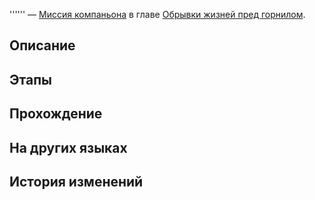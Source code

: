 {{Дополнить|Диалоги.}}
{{Миссия Инфобокс
|id              = 2011413
|Название        = 
|Изображение     = Миссия Освоения .png
|Тип             = Миссия компаньона
|События         = 
|Глава           = Обрывки жизней пред горнилом
|Условия         = Завершена [[Миссия компаньона]] ''[[Дальше, чем Снежные поля]]''
|Персонажи       = Гепард; Первопроходец; Рысь; Сервал
|СтартЛокация    = [[Ярило-VI]] — [[Административный район]]
|Локации         = Административный район
|Предыдущая      = Дальше, чем Снежные поля
|Следующая       = 
|Награды         = 
}}
'''''' — [[Миссия компаньона]] в главе [[Обрывки жизней пред горнилом]].

==Описание==
{{Описание|<!--официальное описание из Перекрёстка судеб-->}}

==Этапы==


==Прохождение==
{{Дополнить}}


{{Диалог Конец}}

==На других языках==
{{На других языках
|en   = 
|zhs  = 
|zht  = 
|ja   = 
|ko   = 
|es   = 
|fr   = 
|ru   = 
|th   = 
|vi   = 
|de   = 
|id   = 
|pt   = 
}}

==История изменений==
{{История изменений|2.7}}
